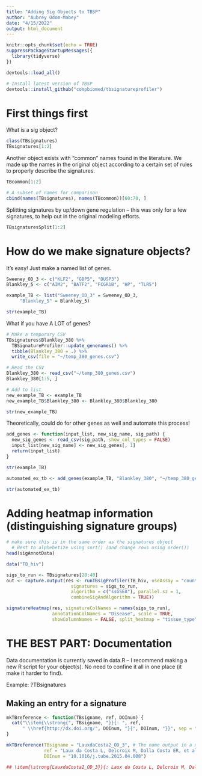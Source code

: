 ```yaml
---
title: "Adding Sig Objects to TBSP"
author: "Aubrey Odom-Mabey"
date: "4/15/2022"
output: html_document
---
```


```r
knitr::opts_chunk$set(echo = TRUE)
suppressPackageStartupMessages({
  library(tidyverse)
})

devtools::load_all()

# Install latest version of TBSP
devtools::install_github("compbiomed/tbsignatureprofiler")
```

# First things first

What is a sig object?
```R
class(TBsignatures)
TBsignatures[1:2]

```

Another object exists with "common" names found in the literature. We made up the names in the original object according to a certain set of rules to properly describe the signatures.
```R
TBcommon[1:2]

# A subset of names for comparison
cbind(names(TBsignatures), names(TBcommon))[60:70, ]
```
Splitting signatures by up/down gene regulation -- this was only for a few signatures, to help out in the original modeling efforts.
```R
TBsignaturesSplit[1:2]
```

# How do we make signature objects?

It's easy! Just make a named list of genes.
```R
Sweeney_OD_3 <- c("KLF2", "GBP5", "DUSP3")
Blankley_5 <- c("AIM2", "BATF2", "FCGR1B", "HP", "TLR5")

example_TB <- list("Sweeney_OD_3" = Sweeney_OD_3,
     "Blankley_5" = Blankley_5)

str(example_TB)

```

What if you have A LOT of genes?
```R
# Make a temporary CSV
TBsignatures$Blankley_380 %>%
  TBSignatureProfiler::update_genenames() %>%
  tibble(Blankley_380 = .) %>%
  write_csv(file = "~/temp_380_genes.csv")

# Read the CSV
Blankley_380 <- read_csv("~/temp_380_genes.csv")
Blankley_380[1:5, ]

# Add to list
new_example_TB <- example_TB
new_example_TB$Blankley_380 <- Blankley_380$Blankley_380

str(new_example_TB)

```

Theoretically, could do for other genes as well and automate this process!
```R
add_genes <- function(input_list, new_sig_name, sig_path) {
  new_sig_genes <- read_csv(sig_path, show_col_types = FALSE)
  input_list[new_sig_name] <- new_sig_genes[, 1]
  return(input_list)
}

str(example_TB)

automated_ex_tb <- add_genes(example_TB, "Blankley_380", "~/temp_380_genes.csv")

str(automated_ex_tb)
```
# Adding heatmap information (distinguishing signature groups)

```R
# make sure this is in the same order as the signatures object
  # Best to alphebetize using sort() (and change rows using order())
head(sigAnnotData)

data("TB_hiv")

sigs_to_run <- TBsignatures[20:40]
out <- capture.output(res <- runTBsigProfiler(TB_hiv, useAssay = "counts",
                        signatures = sigs_to_run,
                        algorithm = c("ssGSEA"), parallel.sz = 1,
                        combineSigAndAlgorithm = TRUE))

signatureHeatmap(res, signatureColNames = names(sigs_to_run),
                 annotationColNames = "Disease", scale = TRUE,
                 showColumnNames = FALSE, split_heatmap = "tissue_type")
```

# THE BEST PART: Documentation

Data documentation is currently saved in data.R -- I recommend making a new R script for your object(s). No need to confine it all in one place (it make it harder to find).

Example: ?TBsignatures

## Making an entry for a signature
```R
mkTBreference <- function(TBsigname, ref, DOInum) {
  cat("\\item{\\strong{", TBsigname, "}}{: ", ref,
      " \\href{http://dx.doi.org/", DOInum, "}{", DOInum, "}}", sep = "")
}

mkTBreference(TBsigname = "LauxdaCosta2_OD_3", # The name output in a message from addTBsignature()
              ref = "Laux da Costa L, Delcroix M, Dalla Costa ER, et al. A real-time PCR signature to discriminate between tuberculosis and other pulmonary diseases. Tuberculosis (Edinb). 2015;95(4):421-425.",
              DOInum = "10.1016/j.tube.2015.04.008")
```

```R
## \item{\strong{LauxdaCosta2_OD_3}}{: Laux da Costa L, Delcroix M, Dalla Costa ER, et al. A real-time PCR signature to discriminate between tuberculosis and other pulmonary diseases. Tuberculosis (Edinb). 2015;95(4):421-425. \href{http://dx.doi.org/10.1016/j.tube.2015.04.008}{10.1016/j.tube.2015.04.008}}## \item{\strong{LauxdaCosta2_OD_3}}{: Laux da Costa L, Delcroix M, Dalla Costa ER, et al. A real-time PCR signature to discriminate between tuberculosis and other pulmonary diseases. Tuberculosis (Edinb). 2015;95(4):421-425. \href{http://dx.doi.org/10.1016/j.tube.2015.04.008}{10.1016/j.tube.2015.04.008}}
```